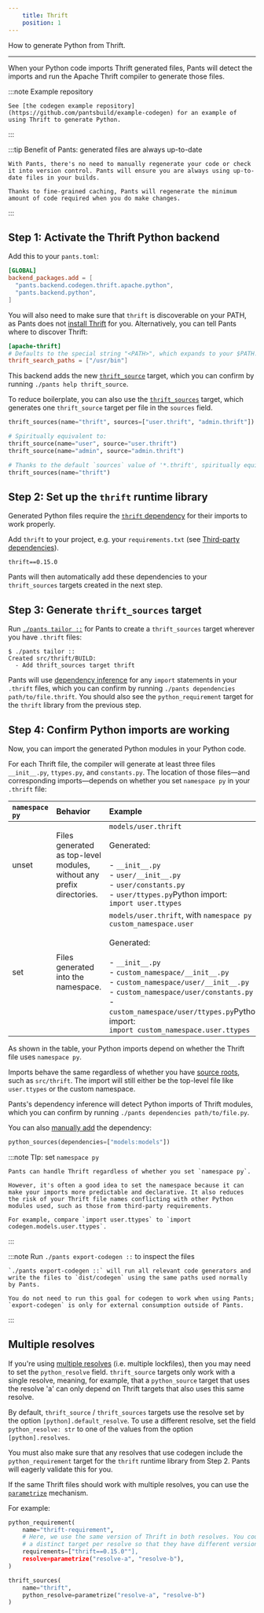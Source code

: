 ```yaml
---
    title: Thrift
    position: 1
---
```


How to generate Python from Thrift.

---

When your Python code imports Thrift generated files, Pants will detect the imports and run the Apache Thrift compiler to generate those files.

:::note Example repository

    See [the codegen example repository](https://github.com/pantsbuild/example-codegen) for an example of using Thrift to generate Python.

:::

:::tip Benefit of Pants: generated files are always up-to-date

    With Pants, there's no need to manually regenerate your code or check it into version control. Pants will ensure you are always using up-to-date files in your builds.

    Thanks to fine-grained caching, Pants will regenerate the minimum amount of code required when you do make changes.

:::

## Step 1: Activate the Thrift Python backend

Add this to your `pants.toml`:

```toml title="pants.toml"
[GLOBAL]
backend_packages.add = [
  "pants.backend.codegen.thrift.apache.python",
  "pants.backend.python",
]
```

You will also need to make sure that `thrift` is discoverable on your PATH, as Pants does not [install Thrift](https://thrift.apache.org/docs/install/) for you. Alternatively, you can tell Pants where to discover Thrift:

```toml title="pants.toml"
[apache-thrift]
# Defaults to the special string "<PATH>", which expands to your $PATH.
thrift_search_paths = ["/usr/bin"]
```

This backend adds the new [`thrift_source`](reference:reference-thrift_source) target, which you can confirm by running `./pants help thrift_source`.

To reduce boilerplate, you can also use the [`thrift_sources`](reference:reference-thrift_sources) target, which generates one `thrift_source` target per file in the `sources` field.

```python title="BUILD"
thrift_sources(name="thrift", sources=["user.thrift", "admin.thrift"])

# Spiritually equivalent to:
thrift_source(name="user", source="user.thrift")
thrift_source(name="admin", source="admin.thrift")

# Thanks to the default `sources` value of '*.thrift', spiritually equivalent to:
thrift_sources(name="thrift")
```

## Step 2: Set up the `thrift` runtime library

Generated Python files require the [`thrift` dependency](https://pypi.org/project/thrift/) for their imports to work properly.

Add `thrift` to your project, e.g. your `requirements.txt` (see [Third-party dependencies](../python-overview/third-party-dependencies.mdx)).

```text title="requirements.txt"
thrift==0.15.0
```

Pants will then automatically add these dependencies to your `thrift_sources` targets created in the next step.

## Step 3: Generate `thrift_sources` target

Run [`./pants tailor ::`](../../getting-started/getting-started/initial-configuration.mdx#5-generate-build-files) for Pants to create a `thrift_sources` target wherever you have `.thrift` files:

```
$ ./pants tailor ::
Created src/thrift/BUILD:
  - Add thrift_sources target thrift
```

Pants will use [dependency inference](../../using-pants/key-concepts/targets-and-build-files.mdx) for any `import` statements in your `.thrift` files, which you can confirm by running `./pants dependencies path/to/file.thrift`. You should also see the `python_requirement` target for the `thrift` library from the previous step.

## Step 4: Confirm Python imports are working

Now, you can import the generated Python modules in your Python code.

For each Thrift file, the compiler will generate at least three files `__init__.py`, `ttypes.py`, and `constants.py`. The location of those files—and corresponding imports—depends on whether you set `namespace py` in your `.thrift` file:

| `namespace py` | Behavior                                                              | Example                                                                                                                                                                                                                                                                                                                                     |
| :------------- | :-------------------------------------------------------------------- | :------------------------------------------------------------------------------------------------------------------------------------------------------------------------------------------------------------------------------------------------------------------------------------------------------------------------------------------ |
| unset          | Files generated as top-level modules, without any prefix directories. | `models/user.thrift` <br/> <br/>Generated: <br/> <br/>- `__init__.py`<br/>- `user/__init__.py`<br/>- `user/constants.py`<br/>- `user/ttypes.py`Python import: <br/>`import user.ttypes`                                                                                                                                                     |
| set            | Files generated into the namespace.                                   | `models/user.thrift`, with `namespace py custom_namespace.user` <br/> <br/>Generated: <br/> <br/>- `__init__.py`<br/>- `custom_namespace/__init__.py`<br/>- `custom_namespace/user/__init__.py`<br/>- `custom_namespace/user/constants.py`<br/>- `custom_namespace/user/ttypes.py`Python import: <br/>`import custom_namespace.user.ttypes` |

As shown in the table, your Python imports depend on whether the Thrift file uses `namespace py`.

Imports behave the same regardless of whether you have [source roots](../../using-pants/key-concepts/source-roots.mdx), such as `src/thrift`. The import will still either be the top-level file like `user.ttypes` or the custom namespace.

Pants's dependency inference will detect Python imports of Thrift modules, which you can confirm by running `./pants dependencies path/to/file.py`.

You can also [manually add](../../using-pants/key-concepts/targets-and-build-files.mdx) the dependency:

```python title="src/py/BUILD"
python_sources(dependencies=["models:models"])
```

:::note TIp: set `namespace py`

    Pants can handle Thrift regardless of whether you set `namespace py`.

    However, it's often a good idea to set the namespace because it can make your imports more predictable and declarative. It also reduces the risk of your Thrift file names conflicting with other Python modules used, such as those from third-party requirements.

    For example, compare `import user.ttypes` to `import codegen.models.user.ttypes`.

:::

:::note Run `./pants export-codegen ::` to inspect the files

    `./pants export-codegen ::` will run all relevant code generators and write the files to `dist/codegen` using the same paths used normally by Pants.

    You do not need to run this goal for codegen to work when using Pants; `export-codegen` is only for external consumption outside of Pants.

:::

## Multiple resolves

If you're using [multiple resolves](../python-overview/third-party-dependencies.mdx) (i.e. multiple lockfiles), then you may need to set the `python_resolve` field. `thrift_source` targets only work with a single resolve, meaning, for example, that a `python_source` target that uses the resolve 'a' can only depend on Thrift targets that also uses this same resolve.

By default, `thrift_source` / `thrift_sources` targets use the resolve set by the option `[python].default_resolve`. To use a different resolve, set the field `python_resolve: str` to one of the values from the option `[python].resolves`.

You must also make sure that any resolves that use codegen include the `python_requirement` target for the `thrift` runtime library from Step 2. Pants will eagerly validate this for you.

If the same Thrift files should work with multiple resolves, you can use the
[`parametrize`](../../using-pants/key-concepts/targets-and-build-files.mdx#parametrizing-targets) mechanism.

For example:

```python title="BUILD"
python_requirement(
    name="thrift-requirement",
    # Here, we use the same version of Thrift in both resolves. You could instead create
    # a distinct target per resolve so that they have different versions.
    requirements=["thrift==0.15.0""],
    resolve=parametrize("resolve-a", "resolve-b"),
)

thrift_sources(
    name="thrift",
    python_resolve=parametrize("resolve-a", "resolve-b")
)
```



